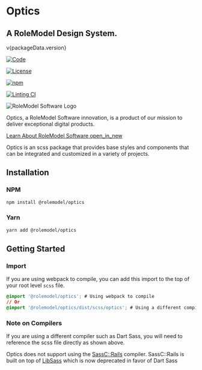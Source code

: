 
<Meta title="Introduction" />

# Optics

<h2>A RoleModel Design System.</h2>

<span>v{packageData.version}</span>

<div className='flex gap-sm'>

[![Code](https://img.shields.io/badge/GitHub-Code-232323.svg?logo=github&logoColor=white)](https://github.com/RoleModel/optics)

[![License](https://img.shields.io/badge/license-MIT-232323.svg)](https://github.com/RoleModel/optics/blob/main/LICENSE)

[![npm](https://img.shields.io/npm/dw/@rolemodel/optics?label=npm)](https://www.npmjs.com/package/@rolemodel/optics)

[![Linting CI](https://github.com/RoleModel/optics/actions/workflows/linting.yml/badge.svg)](https://github.com/RoleModel/optics/actions/workflows/linting.yml)

</div>

<div className="card-company card--shadow-x-small">
  <div className="card-company__info">
    <img className="card-company__info-logo" src="./public/rms-logo.svg" alt="RoleModel Software Logo" />
    <p>Optics, a RoleModel Software innovation, is a product of our mission to deliver exceptional digital products.</p>
  </div>
  <a className="btn" href="https://rolemodelsoftware.com/">
    Learn About RoleModel Software
    <span className="material-symbols-outlined sb-unstyled">open_in_new</span>
  </a>
</div>

Optics is an scss package that provides base styles and components that can be integrated and customized in a variety of projects.

## Installation

### NPM

```sh
npm install @rolemodel/optics
```

### Yarn

```sh
yarn add @rolemodel/optics
```

## Getting Started

### Import

If you are using webpack to compile, you can add this import to the top of your root level `scss` file.

```css
@import '@rolemodel/optics'; # Using webpack to compile
// Or
@import '@rolemodel/optics/dist/scss/optics'; # Using a different compiler such as Dart Sass
```

### Note on Compilers

If you are using a different compiler such as Dart Sass, you will need to reference the scss file directly as shown above.

Optics does not support using the [SassC::Rails](https://github.com/sass/sassc-rails) compiler. SassC::Rails is built on top of [LibSass](https://sass-lang.com/libsass) which is now deprecated in favor of Dart Sass
